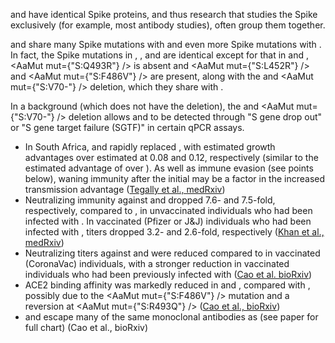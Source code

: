 
<VarOrLin name="22A (Omicron)" prefix=""/> and <VarOrLin name="22B (Omicron)" prefix=""/> have identical Spike proteins, and thus research that studies the Spike exclusively (for example, most antibody studies), often group them together.

<VarOrLin name="22A (Omicron)" prefix=""/> and <VarOrLin name="22B (Omicron)" prefix=""/> share many Spike mutations with <VarOrLin name="21K (Omicron)" prefix=""/> and even more Spike mutations with <VarOrLin name="21L (Omicron)" prefix=""/>. In fact, the Spike mutations in <VarOrLin name="21L (Omicron)" prefix=""/>, <VarOrLin name="22A (Omicron)" prefix=""/>, and <VarOrLin name="22B (Omicron)" prefix=""/> are identical except for that in <VarOrLin name="22A (Omicron)" prefix=""/> and <VarOrLin name="22B (Omicron)" prefix=""/>, <AaMut mut={"S:Q493R"} /> is absent and <AaMut mut={"S:L452R"} /> and <AaMut mut={"S:F486V"} /> are present, along with the <Mut name="S:H69-" /> and <AaMut mut={"S:V70-"} /> deletion, which they share with <VarOrLin name="21K (Omicron)" prefix=""/>.

In a <VarOrLin name="21L (Omicron)" prefix=""/> background (which does not have the deletion), the <Mut name="S:H69-"/> and <AaMut mut={"S:V70-"} /> deletion allows <VarOrLin name="22A (Omicron)" prefix=""/> and <VarOrLin name="22B (Omicron)" prefix=""/> to be detected through "S gene drop out" or "S gene target failure (SGTF)" in certain qPCR assays.

- In South Africa, <VarOrLin name="22A (Omicron)" prefix=""/> and <VarOrLin name="22B (Omicron)" prefix=""/> rapidly replaced <VarOrLin name="21L (Omicron)" prefix=""/>, with estimated growth advantages over <VarOrLin name="21L (Omicron)" prefix=""/> estimated at 0.08 and 0.12, respectively (similar to the estimated advantage of <VarOrLin name="21L (Omicron)" prefix=""/> over <VarOrLin name="21K (Omicron)" prefix=""/>). As well as immune evasion (see points below), waning immunity after the initial <Who name="Omicron" /> may be a factor in the increased transmission advantage ([Tegally et al., medRxiv](https://www.medrxiv.org/content/10.1101/2022.05.01.22274406v1))
- Neutralizing immunity against <VarOrLin name="22A (Omicron)" prefix=""/> and <VarOrLin name="22B (Omicron)" prefix=""/> dropped 7.6- and 7.5-fold, respectively, compared to <VarOrLin name="21K (Omicron)" prefix=""/>, in unvaccinated individuals who had been infected with <VarOrLin name="21K (Omicron)" prefix=""/>. In vaccinated (Pfizer or J&J) individuals who had been infected with <VarOrLin name="21K (Omicron)" prefix=""/>, titers dropped 3.2- and 2.6-fold, respectively ([Khan et al., medRxiv](https://www.medrxiv.org/content/10.1101/2022.04.29.22274477v1))
- Neutralizing titers against <VarOrLin name="22A (Omicron)" prefix=""/> and <VarOrLin name="22B (Omicron)" prefix=""/> were reduced compared to <VarOrLin name="21L (Omicron)" prefix=""/> in vaccinated (CoronaVac) individuals, with a stronger reduction in vaccinated individuals who had been previously infected with <VarOrLin name="21K (Omicron)" prefix=""/> ([Cao et al. bioRxiv](https://www.biorxiv.org/content/10.1101/2022.04.30.489997v1))
- ACE2 binding affinity was markedly reduced in <VarOrLin name="22A (Omicron)" prefix=""/> and <VarOrLin name="22B (Omicron)" prefix=""/>, compared with <VarOrLin name="21K (Omicron)" prefix=""/>, possibly due to the <AaMut mut={"S:F486V"} /> mutation and a reversion at <AaMut mut={"S:R493Q"} /> ([Cao et al., bioRxiv](https://www.biorxiv.org/content/10.1101/2022.04.30.489997v1))
- <VarOrLin name="22A (Omicron)" prefix=""/> and <VarOrLin name="22B (Omicron)" prefix=""/> escape many of the same monoclonal antibodies as <VarOrLin name="21L (Omicron)" prefix=""/> (see paper for full chart) (<LinkExternal href="https://www.biorxiv.org/content/10.1101/2022.04.30.489997v1">Cao et al., bioRxiv</LinkExternal>)
